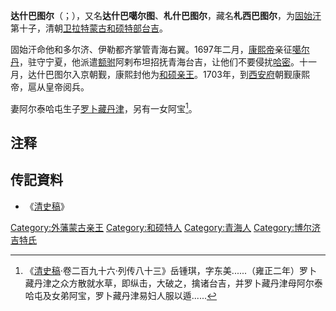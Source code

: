 '''达什巴图尔'''（{{mong|m=ᠳᠠᠰᠢᠪᠠᠭᠠᠲᠤᠷ|k=Дашбаатар}}；{{bd|？||1714年||catIdx=D达}}），又名'''达什巴噶尔图'''、'''札什巴图尔'''，藏名'''札西巴图尔'''，为[[固始汗|固始汗]]第十子，清朝[[卫拉特蒙古|卫拉特蒙古]][[和硕特部|和硕特部]][[台吉|台吉]]。

固始汗命他和多尔济、伊勒都齐掌管青海右翼。1697年二月，[[康熙帝|康熙帝]]亲征[[噶尔丹|噶尔丹]]，驻守宁夏，他派遣[[额驸|额驸]]阿剌布坦招抚青海台吉，让他们不要侵扰[[哈密|哈密]]。十一月，达什巴图尔入京朝觐，康熙封他为[[和硕亲王|和硕亲王]]。1703年，到[[西安府|西安府]]朝觐康熙帝，扈从皇帝阅兵。

妻阿尔泰哈屯生子[[罗卜藏丹津|罗卜藏丹津]]，另有一女阿宝<ref>《[[清史稿|清史稿]]·卷二百九十六·列传八十三》岳锺琪，字东美......（雍正二年）罗卜藏丹津之众方散就水草，即纵击，大破之，擒诸台吉，并罗卜藏丹津母阿尔泰哈屯及女弟阿宝，罗卜藏丹津易妇人服以遁......</ref>。

== 注释 ==

{{Reflist|2}}

== 传記資料 ==
*《[[清史稿|清史稿]]》

{{DEFAULTSORT:D}}
[[Category:外藩蒙古亲王|Category:外藩蒙古亲王]]
[[Category:和硕特人|Category:和硕特人]]
[[Category:青海人|Category:青海人]]
[[Category:博尔济吉特氏|Category:博尔济吉特氏]]